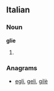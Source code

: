==Italian==

===Noun===
'''glie''' {{f}}

# {{plural of|[[glia]]|lang=Italian}}

===Anagrams===
* {{alphagram|egil}} [[egli#Italian|egli]], [[geli#Italian|geli]], [[gilè#Italian|gilè]]